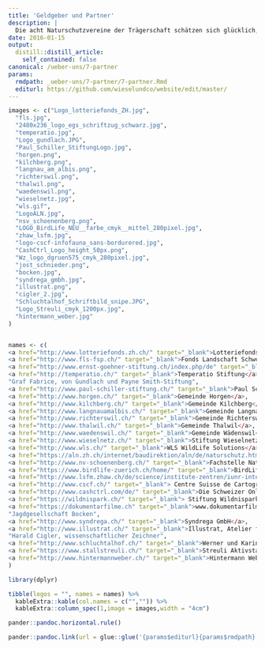 ```yaml
---
title: 'Geldgeber und Partner'
description: |
  Die acht Naturschutzvereine der Trägerschaft schätzen sich glücklich, auf folgende Geldgeber und Partner zählen zu können: 
date: 2016-01-15
output:
  distill::distill_article:
    self_contained: false
canonical: /ueber-uns/7-partner
params:
  rmdpath: _ueber-uns/7-partner/7-partner.Rmd
  editurl: https://github.com/wieselundco/website/edit/master/
---
```


```r

images <- c("Logo_lotteriefonds_ZH.jpg",
  "fls.jpg",
  "2480x236_logo_egs_schriftzug_schwarz.jpg",
  "temperatio.jpg",
  "Logo_gundlach.JPG",
  "Paul_Schiller_StiftungLogo.jpg",
  "horgen.png",
  "kilchberg.png",
  "langnau_am_albis.png",
  "richterswil.png",
  "thalwil.png",
  "waedenswil.png",
  "wieselnetz.jpg",
  "wls.gif",
  "LogoALN.jpg",
  "nsv_schoenenberg.png",
  "LOGO_BirdLife_NEU__farbe_cmyk__mittel_280pixel.jpg",
  "zhaw_lsfm.jpg",
  "logo-cscf-infofauna_sans-bordurered.jpg",
  "CashCtrl_Logo_height_50px.png",
  "Wz_logo_dgruen575_cmyk_280pixel.jpg",
  "jost_schnieder.png",
  "bocken.jpg",
  "syndrega_gmbh.jpg",
  "illustrat.png",
  "cigler_2.jpg",
  "Schluchtalhof_Schriftbild_snipe.JPG",
  "Logo_Streuli_cmyk_1200px.jpg",
  "hintermann_weber.jpg"
)


names <- c(
<a href="http://www.lotteriefonds.zh.ch/" target="_blank">Lotteriefonds Kanton Zürich</a>,
<a href="http://www.fls-fsp.ch/" target="_blank">Fonds Landschaft Schweiz</a>,
<a href="http://www.ernst-goehner-stiftung.ch/index.php/de" target="_blank">Ernst Goehner Stiftung</a>,
<a href="http://temperatio.ch/" target="_blank">Temperatio Stiftung</a> ,
"Graf Fabrice, von Gundlach und Payne Smith-Stiftung", 
<a href="http://www.paul-schiller-stiftung.ch/" target="_blank">Paul Schiller Stiftung</a>,
<a href="http://www.horgen.ch/" target="_blank">Gemeinde Horgen</a>,
<a href="http://www.kilchberg.ch/" target="_blank">Gemeinde Kilchberg</a>,
<a href="http://www.langnauamalbis.ch/" target="_blank">Gemeinde Langnau a.A.</a>,
<a href="http://www.richterswil.ch/" target="_blank">Gemeinde Richterswil</a>,
<a href="http://www.thalwil.ch/" target="_blank">Gemeinde Thalwil</a>,
<a href="http://www.waedenswil.ch/" target="_blank">Gemeinde Wädenswil</a>,
<a href="http://www.wieselnetz.ch/" target="_blank">Stiftung Wieselnetz</a>,
<a href="http://www.wls.ch/" target="_blank">WLS WildLife Solutions</a>,
<a href="https://aln.zh.ch/internet/baudirektion/aln/de/naturschutz.html" target="_blank">Fachstelle Naturschutz Kanton Zürich</a>,
<a href="http://www.nv-schoenenberg.ch/" target="_blank">Fachstelle Naturschutz Kanton Zürich</a>,
<a href="https://www.birdlife-zuerich.ch/home/" target="_blank">BirdLife Zürich</a>,
<a href="http://www.lsfm.zhaw.ch/de/science/institute-zentren/iunr-integrativeoekologie/geoinformatik.html" target="_blank"Forschungsgruppen Geoinformatik und Wildtiermanagement der ZHAW Wädenswil</a>,
<a href="http://www.cscf.ch/" target="_blank"> Centre Suisse de Cartographie de la Faune</a>,
<a href="http://www.cashctrl.com/de/" target="_blank">Die Schweizer Online Buchhaltung mit FREE Version.</a>,
<a href="https://wildnispark.ch/" target="_blank"> Stiftung Wildnispark Zürich</a>,
<a href="https://dokumentarfilme.ch" target="_blank">www.dokumentarfilme.ch</a>,
"Jagdgesellschaft Bocken", 
<a href="http://www.syndrega.ch/" target="_blank">Syndrega GmbH</a>,
<a href="http://www.illustrat.ch/" target="_blank">Illustrat, Atelier für Grafik und Illustration</a>, 
"Harald Cigler, wissenschaftlicher Zeichner", 
<a href="http://www.schluchtalhof.ch/" target="_blank">Werner und Karin Fankhauser, Schluchtalhof Wädenswil</a>,
<a href="https://www.stallstreuli.ch/" target="_blank">Streuli Aktivstall, Horgenberg</a>,
<a href="http://www.hintermannweber.ch/" target="_blank">Hintermann Weber</a>
)

library(dplyr)

tibble(logos = "", names = names) %>%
  kableExtra::kable(col.names = c("","")) %>%
  kableExtra::column_spec(1,image = images,width = "4cm")

```



```r
pander::pandoc.horizontal.rule()

pander::pandoc.link(url = glue::glue('{params$editurl}{params$rmdpath}'),text = 'Artikel bearbeiten')
```

<!--http://wieselundco.ch/ueber-uns/7-partner-->
